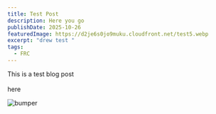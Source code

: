 ```yaml
---
title: Test Post
description: Here you go
publishDate: 2025-10-26
featuredImage: https://d2je6s0jo9muku.cloudfront.net/test5.webp
excerpt: "drew test "
tags:
  - FRC
---
```

This is a test blog post \
\
here

![bumper](https://d2je6s0jo9muku.cloudfront.net/test5.webp "pic")
